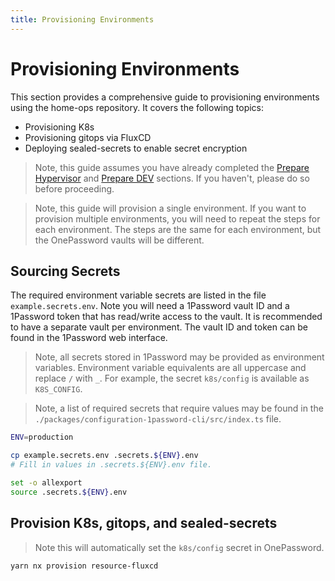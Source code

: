 ```yaml
---
title: Provisioning Environments
---
```


# Provisioning Environments

This section provides a comprehensive guide to provisioning environments using the home-ops repository. It covers the following topics:

- Provisioning K8s
- Provisioning gitops via FluxCD
- Deploying sealed-secrets to enable secret encryption

> Note, this guide assumes you have already completed the [Prepare Hypervisor](01-prepare-hypervisor) and [Prepare DEV](02-prepare-dev) sections. If you haven't, please do so before proceeding.

> Note, this guide will provision a single environment. If you want to provision multiple environments, you will need to repeat the steps for each environment. The steps are the same for each environment, but the OnePassword vaults will be different.

## Sourcing Secrets

The required environment variable secrets are listed in the file `example.secrets.env`. Note you will need a 1Password vault ID and a 1Password token that has read/write access to the vault. It is recommended to have a separate vault per environment. The vault ID and token can be found in the 1Password web interface.

> Note, all secrets stored in 1Password may be provided as environment variables. Environment variable equivalents are all uppercase and replace `/` with `_`. For example, the secret `k8s/config` is available as `K8S_CONFIG`.

> Note, a list of required secrets that require values may be found in the `./packages/configuration-1password-cli/src/index.ts` file.

```bash
ENV=production

cp example.secrets.env .secrets.${ENV}.env
# Fill in values in .secrets.${ENV}.env file.

set -o allexport
source .secrets.${ENV}.env
```

## Provision K8s, gitops, and sealed-secrets

> Note this will automatically set the `k8s/config` secret in OnePassword.

```bash
yarn nx provision resource-fluxcd
```
